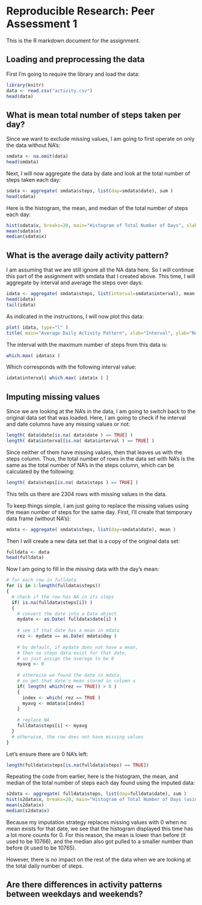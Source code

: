 # Reproducible Research: Peer Assessment 1
This is the R markdown document for the assignment.

## Loading and preprocessing the data
First I'm going to require the library and load the data:
```r
library(knitr)
data <- read.csv("activity.csv")
head(data)
```


## What is mean total number of steps taken per day?

Since we want to exclude missing values, I am going to first operate on only the data without NA's: 

```r
smdata <- na.omit(data)
head(smdata)
```

Next, I will now aggregate the data by date and look at the total number of steps taken each day:

```r
sdata <- aggregate( smdata$steps, list(day=smdata$date), sum )
head(sdata)
```

Here is the histogram, the mean, and median of the total number of steps each day:
```r
hist(sdata$x, breaks=20, main="Histogram of Total Number of Days", xlab="Total Number of Steps (Summed over Intervals)" )
mean(sdata$x)
median(sdata$x)
```

## What is the average daily activity pattern?
I am assuming that we are still ignore all the NA data here. So I will continue this part of the assignment with smdata that I created above. This time, I will aggregate by interval and average the steps over days:

```r
idata <- aggregate( smdata$steps, list(interval=smdata$interval), mean )
head(idata)
tail(idata)
```

As indicated in the instructions, I will now plot this data:

```r
plot( idata, type="l" )
title( main="Average Daily Activity Pattern", xlab="Interval", ylab="Number of Steps (Averaged over Days)" )
```

The interval with the maximum number of steps from this data is:

```r
which.max( idata$x )
```

Which corresponds with the following interval value:

```r
idata$interval[ which.max( idata$x ) ]
```

## Imputing missing values

Since we are looking at the NA's in the data, I am going to switch back to the original data set that was loaded. Here, I am going to check if he interval and date columns have any missing values or not:

```r
length( data$date[is.na( data$date ) == TRUE] )
length( data$interval[is.na( data$interval ) == TRUE] )
```

Since neither of them have missing values, then that leaves us with the steps column. Thus, the total number of rows in the data set with NA's is the same as the total number of NA's in the steps column, which can be calculated by the following:

```r
length( data$steps[is.na( data$steps ) == TRUE] )
```

This tells us there are 2304 rows with missing values in the data.

To keep things simple, I am just going to replace the missing values using the mean number of steps for the same day. First, I'll create that temporary data frame (without NA's):

```r
mdata <- aggregate( smdata$steps, list(day=smdata$date), mean )
```

Then I will create a new data set that is a copy of the original data set:

```r
fulldata <- data
head(fulldata)
```

Now I am going to fill in the missing data with the day's mean:

```r
# for each row in fulldata
for (i in 1:length(fulldata$steps))
{
  # check if the row has NA in its steps
  if( is.na(fulldata$steps[i]) )
  {
    # convert the date into a Date object
    mydate <- as.Date( fulldata$date[i] )
    
    # see if that date has a mean in mdata
    rez <- mydate == as.Date( mdata$day )
    
    # by default, if mydate does not have a mean,
    # then no steps data exist for that date,
    # so just assign the average to be 0
    myavg <- 0
    
    # otherwise we found the date in mdata,
    # so get that date's mean stored in column x
    if( length( which(rez == TRUE)) > 0 )
    {
      index <- which( rez == TRUE )
      myavg <- mdata$x[index]
    }
    
    # replace NA
    fulldata$steps[i] <- myavg
  }
  # otherwise, the row does not have missing values
}
```

Let's ensure there are 0 NA's left:

```r
length(fulldata$steps[is.na(fulldata$steps) == TRUE])
```

Repeating the code from earlier, here is the histogram, the mean, and median of the total number of steps each day found using the imputed data:
```r
s2data <- aggregate( fulldata$steps, list(day=fulldata$date), sum )
hist(s2data$x, breaks=20, main="Histogram of Total Number of Days (using Imputed Data)", xlab="Total Number of Steps (Summed over Intervals)" )
mean(s2data$x)
median(s2data$x)
```

Because my imputation strategy replaces missing values with 0 when no mean exists for that date, we see that the histogram displayed this time has a lot more counts for 0. For this reason, the mean is lower than before (it used to be 10766), and the median also got pulled to a smaller number than before (it used to be 10765).

However, there is no impact on the rest of the data when we are looking at the total daily number of steps.

## Are there differences in activity patterns between weekdays and weekends?

